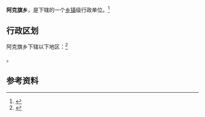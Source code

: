 {{中国乡级行政区|62/09/24/200/000}}

'''阿克旗乡'''，是{{PRC admin/fullname|62/09/24/200/000|3}}下辖的一个[[乡镇|乡镇]]级行政单位。<ref>{{PRC admin/ref sgc|{{PRC admin/parent|62/09/24/200/000}}}}</ref>

== 行政区划 ==

阿克旗乡下辖以下地区：<ref>{{PRC admin/ref sgc|62/09/24/200/000}}</ref>

{{PRC admin/children|62/09/24/200/000}}。

== 参考资料 ==

{{reflist}}

{{行政区划小作品}}
{{PRC admin/navcat|62/09/24/200/000}}